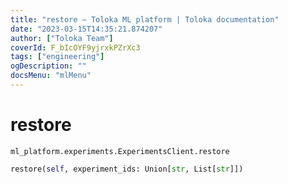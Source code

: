 ```yaml
---
title: "restore — Toloka ML platform | Toloka documentation"
date: "2023-03-15T14:35:21.874207"
author: ["Toloka Team"]
coverId: F_bIcOYF9yjrxkPZrXc3
tags: ["engineering"]
ogDescription: ""
docsMenu: "mlMenu"
---
```


# restore

`ml_platform.experiments.ExperimentsClient.restore`

```python
restore(self, experiment_ids: Union[str, List[str]])
```